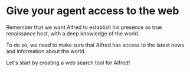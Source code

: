 # Give your agent access to the web

Remember that we want Alfred to establish his presence as true renaissance host, with a deep knowledge of the world.

To do so, we need to make sure that Alfred has access to the latest news and information about the world.

Let's start by creating a web search tool for Alfred!
